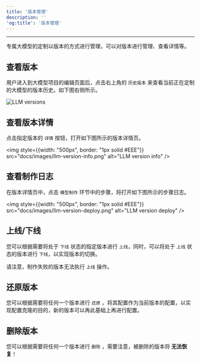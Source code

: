 ```yaml
---
title: '版本管理'
description: ''
'og:title': '版本管理'
---
```

---
专属大模型的定制以版本的方式进行管理，可以对版本进行管理、查看详情等。

## 查看版本

用户进入到大模型项目的编辑页面后，点击右上角的 `历史版本` 来查看当前正在定制的大模型的版本历史。如下图右侧所示。

<img
    src="docs/images/llm-version-list.png"
    alt="LLM versions"
/>

## 查看版本详情
点击指定版本的 `详情` 按钮，打开如下图所示的版本详情页。

<img
    style={{width: "500px", border: "1px solid #EEE"}}
    src="docs/images/llm-version-info.png"
    alt="LLM version info"
/>

## 查看制作日志
在版本详情页中，点击 `模型制作` 环节中的步骤，将打开如下图所示的步骤日志。

<img
    style={{width: "500px", border: "1px solid #EEE"}}
    src="docs/images/llm-version-deploy.png"
    alt="LLM version deploy"
/>

## 上线/下线
您可以根据需要将处于 `下线` 状态的指定版本进行 `上线`，同时，可以将处于 `上线` 状态的版本进行 `下线`，以实现版本的切换。

<Warning>请注意，制作失败的版本无法执行 `上线` 操作。</Warning>

## 还原版本
您可以根据需要将任何一个版本进行 `还原` ，将其配置作为当前版本的配置，以实现配置克隆的目的，新的版本可以再此基础上再进行配置。

## 删除版本
您可以根据需要将任何一个版本进行 `删除` ，需要注意，被删除的版本将 **无法恢复**！